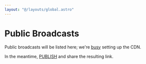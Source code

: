 ```yaml
---
layout: "@/layouts/global.astro"
---
```


# Public Broadcasts

Public broadcasts will be listed here; we're <a href="/issues">busy</a> setting up the CDN.

In the meantime, <a href="/publish">PUBLISH</a> and share the resulting link.
